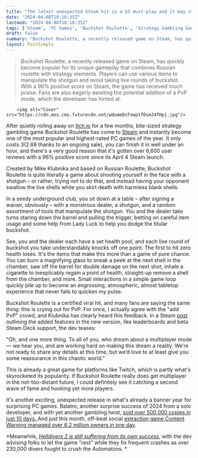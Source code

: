 ```yaml
---
title: "The latest unexpected Steam hit is a $3 must-play and it may still hit greater heights after nearly 7,000 glowing reviews as the dev looks to add multiplayer"
date: "2024-04-08T18:16:35Z"
lastmod: "2024-04-08T18:16:35Z"
tags: ['Steam', 'PC Games', 'Buckshot Roulette', 'Strategy Gambling Game', 'Russian Roulette', 'PvP', 'Twitch', 'Balatro', 'Content Warning', 'Helldivers 2']
draft: false
summary: "Buckshot Roulette, a recently released game on Steam, has quickly become popular for its unique gameplay that combines Russian roulette with strategy elements. Players can use various items to manipulate the shotgun and avoid taking live rounds of buckshot. With a 96% positive score on Steam, the game has received much praise. Fans are also eagerly awaiting the potential addition of a PvP mode, which the developer has hinted at."
layout: PostSimple
---
```

> Buckshot Roulette, a recently released game on Steam, has quickly become popular for its unique gameplay that combines Russian roulette with strategy elements. Players can use various items to manipulate the shotgun and avoid taking live rounds of buckshot. With a 96% positive score on Steam, the game has received much praise. Fans are also eagerly awaiting the potential addition of a PvP mode, which the developer has hinted at.


        <img alt="Cover" src="https://cdn.mos.cms.futurecdn.net/wdumeDcFxwptfDsmJ4fHpj.jpg"/>
        
After quietly roiling away on [<u>Itch.io</u>](http://itch.io/) for a few months, bite-sized strategy gambling game Buckshot Roulette has come to [<u>Steam</u>](https://store.steampowered.com/app/2835570/Buckshot_Roulette/) and instantly become one of the most popular and highest-rated PC games of the year. It only costs $3 ($2.69 thanks to an ongoing sale), you can finish it in well under an hour, and there's a very good reason that it's gotten over 6,600 user reviews with a 96% positive score since its April 4 Steam launch. 

Created by Mike Klubnika and based on Russian Roulette, Buckshot Roulette is quite literally a game about shooting yourself in the face with a shotgun – or rather, trying *not* to do that, and instead having your opponent swallow the live shells while you skirt death with harmless blank shells. 

In a seedy underground club, you sit down at a table – after signing a waiver, obviously – with a monstrous dealer, a shotgun, and a random assortment of tools that manipulate the shotgun. You and the dealer take turns staring down the barrel and pulling the trigger, betting on careful item usage and some help from Lady Luck to help you dodge the titular buckshot. 

See, you and the dealer each have a set health pool, and each live round of buckshot you take understandably knocks off one point. The first to hit zero health loses. It's the items that make this more than a game of pure chance. You can burn a magnifying glass to sneak a peek at the next shell in the chamber, saw off the barrel for double damage on the next shot, inhale a cigarette to inexplicably regain a point of health, straight-up remove a shell from the chamber, and more. Small interactions in a simple game loop quickly pile up to become an engrossing, atmospheric, almost tabletop experience that never fails to quicken my pulse. 



Buckshot Roulette is a certified viral hit, and many fans are saying the same thing: this is crying out for PvP. For once, I actually agree with the "add PvP" crowd, and Klubnika has clearly heard this feedback. In a Steam [<u>post</u>](https://store.steampowered.com/news/app/2835570/view/4168718495664315446) outlining the added features in the new version, like leaderboards and beta Steam Deck support, the dev teases: 

"Oh, and one more thing. To all of you, who dream about a multiplayer mode — we hear you, and are working hard on making this dream a reality. We’re not ready to share any details at this time, but we’d love to at least give you some reassurance in this chaotic world."

This is already a great game for platforms like Twitch, which is partly what's skyrocketed its popularity. If Buckshot Roulette really does get multiplayer in the not-too-distant future, I could definitely see it catching a second wave of fame and hooking yet more players. 

It's another exciting, unexpected release in what's already a banner year for surprising PC games. Balatro, another surprise success of 2024 from a solo developer, and with yet another gambling twist, [<u>sold over 500,000 copies in just 10 days. </u>](https://www.gamesradar.com/balatro-the-surprise-smash-hit-success-of-2024-from-a-solo-developer-has-sold-over-500000-copies-in-just-10-days/)And just this month, off-beat social [<u>extraction game Content Warning managed over 6.2 million owners in one day</u>](https://www.gamesradar.com/a-24-hour-free-giveaway-sent-steams-new-viral-co-op-mega-hit-to-the-moon-with-62-million-owners-after-its-first-day/).

*Meanwhile, *[<u><em>Helldivers 2 is still suffering from its own success</em></u>](https://www.gamesradar.com/helldivers-2-dev-recommends-letting-the-game-rest-to-fix-frequent-crashes-as-over-230000-divers-fight-to-squash-the-automatons-this-weekend/)*, with the dev advising folks to let the game "rest" while they fix frequent crashes as over 230,000 divers fought to crush the Automatons. *
        